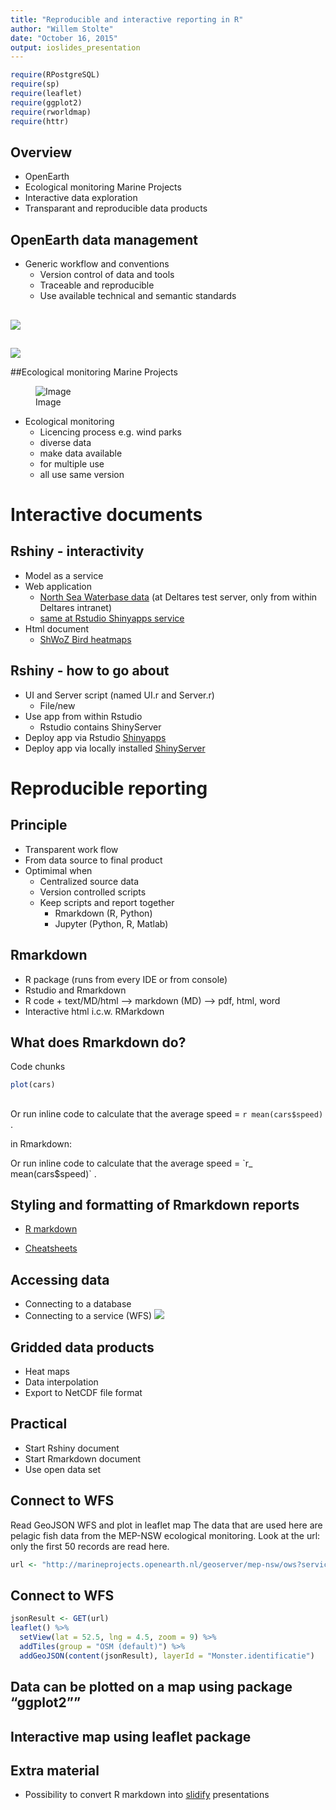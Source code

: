 ```yaml
---
title: "Reproducible and interactive reporting in R"
author: "Willem Stolte"
date: "October 16, 2015"
output: ioslides_presentation
---
```


```r
require(RPostgreSQL)
require(sp)
require(leaflet)
require(ggplot2)
require(rworldmap)
require(httr)
```

## Overview

* OpenEarth
* Ecological monitoring Marine Projects
* Interactive data exploration
* Transparant and reproducible data products

## OpenEarth data management

* Generic workflow and conventions
    + Version control of data and tools
    + Traceable and reproducible
    + Use available technical and semantic standards

##

![](www/OpenEarth.png)

##

![](www/stack.png)

##Ecological monitoring Marine Projects

<div class="columns-2">
  ![Image](www/Birds_ShWoZ.png)

* Ecological monitoring
    + Licencing process e.g. wind parks
    + diverse data
    + make data available
    + for multiple use
    + all use same version

</div>


# Interactive documents

## Rshiny - interactivity

* Model as a service
* Web application
    + [North Sea Waterbase data](http://tl-284.xtr.deltares.nl:3838/deltares/Noordzee/) (at Deltares test server, only from within Deltares intranet)
    + [same at Rstudio Shinyapps service](https://gammarus.shinyapps.io/ShinyWaterbaseNoordzee)
* Html document
    + [ShWoZ Bird heatmaps](https://gammarus.shinyapps.io/Interactive_gridding/)
    
## Rshiny - how to go about

* UI and Server script (named UI.r and Server.r)
    + File/new
* Use app from within Rstudio
    + Rstudio contains ShinyServer
* Deploy app via Rstudio [Shinyapps](http://www.shinyapps.io/)
* Deploy app via locally installed [ShinyServer](http://tl-284.xtr.deltares.nl:3838/)

# Reproducible reporting

## Principle

* Transparent work flow
* From data source to final product
* Optimimal when    
    + Centralized source data
    + Version controlled scripts
    + Keep scripts and report together
        + Rmarkdown (R, Python)
        + Jupyter (Python, R, Matlab)
        
## Rmarkdown

* R package (runs from every IDE or from console)
* Rstudio and Rmarkdown
* R code + text/MD/html --> markdown (MD) --> pdf, html, word
* Interactive html i.c.w. RMarkdown

## What does Rmarkdown do?

Code chunks

```r
plot(cars)
```

##

Or run inline code to calculate that the average speed = `r mean(cars$speed)` .

in Rmarkdown:

Or run inline code to calculate that the average speed = \`r_ mean(cars$speed)\` .

## Styling and formatting of Rmarkdown reports

* [R markdown](http://rmarkdown.rstudio.com/)

* [Cheatsheets](http://www.rstudio.com/wp-content/uploads/2015/02/rmarkdown-cheatsheet.pdf)



## Accessing data 

* Connecting to a database
* Connecting to a service (WFS)
![](www/OpenEarth.png)


## Gridded data products

* Heat maps
* Data interpolation
* Export to NetCDF file format

## Practical

* Start Rshiny document
* Start Rmarkdown document
* Use open data set


## Connect to WFS
Read GeoJSON WFS and plot in leaflet map
The data that are used here are pelagic fish data from the MEP-NSW ecological monitoring. 
Look at the url: only the first 50 records are read here. 
```r
url <- "http://marineprojects.openearth.nl/geoserver/mep-nsw/ows?service=WFS&version=1.0.0&request=GetFeature&typeName=mep-nsw:mep-nsw_pvis&maxFeatures=50&outputFormat=json"

```


## Connect to WFS
```r
jsonResult <- GET(url)
leaflet() %>%
  setView(lat = 52.5, lng = 4.5, zoom = 9) %>%
  addTiles(group = "OSM (default)") %>% 
  addGeoJSON(content(jsonResult), layerId = "Monster.identificatie")
```


## Data can be plotted on a map using package "ggplot2"" 



## Interactive map using leaflet package


## Extra material


* Possibility to convert R markdown into [slidify](http://slidify.github.io/dcmeetup/#8) presentations

